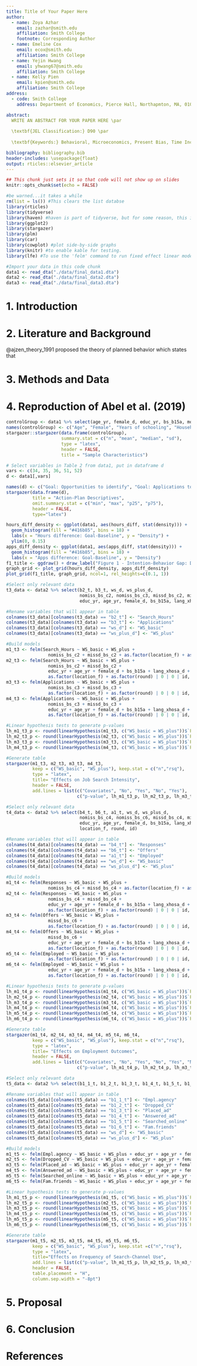 ```yaml
---
title: Title of Your Paper Here
author:
  - name: Zoya Azhar
    email: zazhar@smith.edu
    affiliation: Smith College
    footnote: Corresponding Author
  - name: Emeline Cox
    email: ecox@smith.edu
    affiliation: Smith College
  - name: Yejin Hwang
    email: yhwang67@smith.edu
    affiliation: Smith College
  - name: Kelly Pien
    email: kpien@smith.edu
    affiliation: Smith College
address:
  - code: Smith College
    address: Department of Economics, Pierce Hall, Northapmton, MA, 01063

abstract:
  WRITE AN ABSTRACT FOR YOUR PAPER HERE \par
  
  \textbf{JEL Classification:} D90 \par
  
  \textbf{Keywords:} Behavioral, Microeconomics, Present Bias, Time Inconsistency

bibliography: bibliography.bib
header-includes: \usepackage{float}
output: rticles::elsevier_article
---
```


```r
## This chunk just sets it so that code will not show up on slides
knitr::opts_chunk$set(echo = FALSE)
```

```r
#be warned...it takes a while
rm(list = ls()) #This clears the list databse
library(rticles)
library(tidyverse)
library(haven) #haven is part of tidyverse, but for some reason, this is needed.
library(ggplot2)
library(stargazer)
library(plm)
library(car)
library(cowplot) #plot side-by-side graphs
library(knitr) #to enable kable for testing. 
library(lfe) #To use the 'felm' command to run fixed effect linear models with clustering
```


```r
#Import your data in this code chunk
data1 <- read_dta("./data/final_data1.dta")
data2 <- read_dta("./data/final_data2.dta")
data3 <- read_dta("./data/final_data3.dta")
```


# 1. Introduction


# 2. Literature and Background 
@ajzen_theory_1991 proposed the theory of planned behavior which states that

# 3. Methods and Data


# 4. Reproduction of Abel et al. (2019)
```r
controlGroup <- data1 %>% select(age_yr, female_d, educ_yr, bs_b15a, moved_yesno_d, bs_b1_ever_job_d, bs_b13_reserv_wage, bs_b14, bs_transport_cost, bs_b16, bs_c2, bs_c3)
names(controlGroup) <- c("Age", "Female", "Years of schooling", "Household size", "Moved to Johannesburg", "Ever employed", "Reservation wage", "Fair wage", "Job search transport cost", "Number employed friends", "Job search hours (week)", "Job applications (month)")
stargazer::stargazer(data.frame(controlGroup),
                     summary.stat = c("n", "mean", "median", "sd"),
                     type = "latex",
                     header = FALSE,
                     title = "Sample Characteristics")
```

```r
# Select variables in Table 2 from data1, put in dataframe d
vars <- c(34, 35, 36, 51, 52)
d <- data1[,vars]
```

```r
names(d) <- c("Goal: Opportunities to identify", "Goal: Applications to submit", "Goal: Job search hours", "Activity days", "Completed AP")
stargazer(data.frame(d),
          title = "Action-Plan Descriptives",
          omit.summary.stat = c("min", "max", "p25", "p75"),
          header = FALSE,
          type="latex")
```

```r
hours_diff_density <- ggplot(data1, aes(hours_diff, stat(density))) +
  geom_histogram(fill = "#416b85", bins = 18) +
  labs(x = "Hours difference: Goal-Baseline", y = "Density") +
  ylim(0, 0.15)
apps_diff_density <- ggplot(data1, aes(apps_diff, stat(density))) +
  geom_histogram(fill = "#416b85", bins = 18) +
  labs(x = "Apps difference: Goal-Baseline", y = "Density")
f1_title <- ggdraw() + draw_label("Figure 1 - Intention-Behavior Gap: Difference at Baseline")
graph_grid <- plot_grid(hours_diff_density, apps_diff_density)
plot_grid(f1_title, graph_grid, ncol=1, rel_heights=c(0.1, 1))
```

```r
#Select only relevant data
t3_data <- data2 %>% select(b2_t, b3_t, ws_d, ws_plus_d,
                            nomiss_bs_c2, nomiss_bs_c3, missd_bs_c2, missd_bs_c3,
                            educ_yr, age_yr, female_d, bs_b15a, lang_xhosa_d, lang_venda_d, lang_zulu_d, location_f, round, id)

#Rename variables that will appear in table
colnames(t3_data)[colnames(t3_data) == "b2_t"] <- "Search_Hours"
colnames(t3_data)[colnames(t3_data) == "b3_t"] <- "Applications"
colnames(t3_data)[colnames(t3_data) == "ws_d"] <- "WS_basic"
colnames(t3_data)[colnames(t3_data) == "ws_plus_d"] <- "WS_plus"

#Build models
m1_t3 <- felm(Search_Hours ~ WS_basic + WS_plus +
                nomiss_bs_c2 + missd_bs_c2 + as.factor(location_f) + as.factor(round) | 0 | 0 | id, data = t3_data)
m2_t3 <- felm(Search_Hours ~ WS_basic + WS_plus +
                nomiss_bs_c2 + missd_bs_c2 +
                educ_yr + age_yr + female_d + bs_b15a + lang_xhosa_d + lang_venda_d + lang_zulu_d +
                as.factor(location_f) + as.factor(round) | 0 | 0 | id, data = t3_data)
m3_t3 <- felm(Applications ~ WS_basic + WS_plus +
                nomiss_bs_c3 + missd_bs_c3 +
                as.factor(location_f) + as.factor(round) | 0 | 0 | id, data = t3_data)
m4_t3 <- felm(Applications ~ WS_basic + WS_plus +
                nomiss_bs_c3 + missd_bs_c3 +
                educ_yr + age_yr + female_d + bs_b15a + lang_xhosa_d + lang_venda_d + lang_zulu_d +
                as.factor(location_f) + as.factor(round) | 0 | 0 | id, data = t3_data)

#Linear hypothesis tests to generate p-values
lh_m1_t3_p <- round(linearHypothesis(m1_t3, c("WS_basic = WS_plus"))$`Pr(>Chisq)`[2], digits = 3)
lh_m2_t3_p <- round(linearHypothesis(m2_t3, c("WS_basic = WS_plus"))$`Pr(>Chisq)`[2], digits = 3)
lh_m3_t3_p <- round(linearHypothesis(m3_t3, c("WS_basic = WS_plus"))$`Pr(>Chisq)`[2], digits = 3)
lh_m4_t3_p <- round(linearHypothesis(m4_t3, c("WS_basic = WS_plus"))$`Pr(>Chisq)`[2], digits = 3)

#Generate table
stargazer(m1_t3, m2_t3, m3_t3, m4_t3,
          keep = c("WS_basic", "WS_plus"), keep.stat = c("n","rsq"),
          type = "latex",
          title= "Effects on Job Search Intensity",
          header = FALSE,
          add.lines = list(c("Covariates", "No", "Yes", "No", "Yes"),
                           c("p-value", lh_m1_t3_p, lh_m2_t3_p, lh_m3_t3_p, lh_m4_t3_p)))
```

```r
#Select only relevant data
t4_data <- data2 %>% select(b4_t, b6_t, a1_t, ws_d, ws_plus_d,
                            nomiss_bs_c4, nomiss_bs_c6, missd_bs_c4, missd_bs_c6,
                            educ_yr, age_yr, female_d, bs_b15a, lang_xhosa_d, lang_venda_d, lang_zulu_d,
                            location_f, round, id)

#Rename variables that will appear in table
colnames(t4_data)[colnames(t4_data) == "b4_t"] <- "Responses"
colnames(t4_data)[colnames(t4_data) == "b6_t"] <- "Offers"
colnames(t4_data)[colnames(t4_data) == "a1_t"] <- "Employed"
colnames(t4_data)[colnames(t4_data) == "ws_d"] <- "WS_basic"
colnames(t4_data)[colnames(t4_data) == "ws_plus_d"] <- "WS_plus"

#Build models
m1_t4 <- felm(Responses ~ WS_basic + WS_plus +
                nomiss_bs_c4 + missd_bs_c4 + as.factor(location_f) + as.factor(round) | 0 | 0 | id, data = t4_data)
m2_t4 <- felm(Responses ~ WS_basic + WS_plus +
                nomiss_bs_c4 + missd_bs_c4 +
                educ_yr + age_yr + female_d + bs_b15a + lang_xhosa_d + lang_venda_d + lang_zulu_d +
                as.factor(location_f) + as.factor(round) | 0 | 0 | id, data = t4_data)
m3_t4 <- felm(Offers ~ WS_basic + WS_plus +
                missd_bs_c6 +
                as.factor(location_f) + as.factor(round) | 0 | 0 | id, data = t4_data)
m4_t4 <- felm(Offers ~ WS_basic + WS_plus +
                missd_bs_c6 +
                educ_yr + age_yr + female_d + bs_b15a + lang_xhosa_d + lang_venda_d + lang_zulu_d +
                as.factor(location_f) + as.factor(round) | 0 | 0 | id, data = t4_data)
m5_t4 <- felm(Employed ~ WS_basic + WS_plus +
                as.factor(location_f) + as.factor(round) | 0 | 0 | id, data = t4_data)
m6_t4 <- felm(Employed ~ WS_basic + WS_plus +
                educ_yr + age_yr + female_d + bs_b15a + lang_xhosa_d + lang_venda_d + lang_zulu_d +
                as.factor(location_f) + as.factor(round) | 0 | 0 | id, data = t4_data)

#Linear hypothesis tests to generate p-values
lh_m1_t4_p <- round(linearHypothesis(m1_t4, c("WS_basic = WS_plus"))$`Pr(>Chisq)`[2], digits = 3)
lh_m2_t4_p <- round(linearHypothesis(m2_t4, c("WS_basic = WS_plus"))$`Pr(>Chisq)`[2], digits = 3)
lh_m3_t4_p <- round(linearHypothesis(m3_t4, c("WS_basic = WS_plus"))$`Pr(>Chisq)`[2], digits = 3)
lh_m4_t4_p <- round(linearHypothesis(m4_t4, c("WS_basic = WS_plus"))$`Pr(>Chisq)`[2], digits = 3)
lh_m5_t4_p <- round(linearHypothesis(m5_t4, c("WS_basic = WS_plus"))$`Pr(>Chisq)`[2], digits = 3)
lh_m6_t4_p <- round(linearHypothesis(m6_t4, c("WS_basic = WS_plus"))$`Pr(>Chisq)`[2], digits = 3)

#Generate table
stargazer(m1_t4, m2_t4, m3_t4, m4_t4, m5_t4, m6_t4,
          keep = c("WS_basic", "WS_plus"), keep.stat = c("n","rsq"),
          type = "latex",
          title= "Effects on Employment Outcomes",
          header = FALSE,
          add.lines = list(c("Covariates", "No", "Yes", "No", "Yes", "No", "Yes"),
                           c("p-value", lh_m1_t4_p, lh_m2_t4_p, lh_m3_t4_p, lh_m4_t4_p, lh_m5_t4_p,lh_m6_t4_p)))
```

```r
#Select only relevant data
t5_data <- data2 %>% select(b1_1_t, b1_2_t, b1_3_t, b1_4_t, b1_5_t, b1_6_t, ws_d, ws_plus_d, educ_yr, age_yr, female_d, bs_b15a, lang_xhosa_d, lang_venda_d, lang_zulu_d, nomiss_bs_c1_1, nomiss_bs_c1_2, nomiss_bs_c1_3, nomiss_bs_c1_4, nomiss_bs_c1_5, nomiss_bs_c1_6, missd_bs_c1_1, missd_bs_c1_2, missd_bs_c1_3, missd_bs_c1_4, location_f, round, id)

#Rename variables that will appear in table
colnames(t5_data)[colnames(t5_data) == "b1_1_t"] <- "Empl.agency"
colnames(t5_data)[colnames(t5_data) == "b1_2_t"] <- "Dropped_CV"
colnames(t5_data)[colnames(t5_data) == "b1_3_t"] <- "Placed_ad"
colnames(t5_data)[colnames(t5_data) == "b1_4_t"] <- "Answered_ad"
colnames(t5_data)[colnames(t5_data) == "b1_5_t"] <- "Searched_online"
colnames(t5_data)[colnames(t5_data) == "b1_6_t"] <- "Fam.friends"
colnames(t5_data)[colnames(t5_data) == "ws_d"] <- "WS_basic"
colnames(t5_data)[colnames(t5_data) == "ws_plus_d"] <- "WS_plus"

#Build models
m1_t5 <- felm(Empl.agency ~ WS_basic + WS_plus + educ_yr + age_yr + female_d + bs_b15a + lang_xhosa_d + lang_venda_d + lang_zulu_d + nomiss_bs_c1_1 + missd_bs_c1_1 + as.factor(location_f) + as.factor(round) | 0 | 0 | id, data = t5_data)
m2_t5 <- felm(Dropped_CV ~ WS_basic + WS_plus + educ_yr + age_yr + female_d + bs_b15a + lang_xhosa_d + lang_venda_d + lang_zulu_d + nomiss_bs_c1_2 + missd_bs_c1_2 + as.factor(location_f) + as.factor(round) | 0 | 0 | id, data = t5_data)
m3_t5 <- felm(Placed_ad ~ WS_basic + WS_plus + educ_yr + age_yr + female_d + bs_b15a + lang_xhosa_d + lang_venda_d + lang_zulu_d + nomiss_bs_c1_3 + missd_bs_c1_3 + as.factor(location_f) + as.factor(round) | 0 | 0 | id, data = t5_data)
m4_t5 <- felm(Answered_ad ~ WS_basic + WS_plus + educ_yr + age_yr + female_d + bs_b15a + lang_xhosa_d + lang_venda_d + lang_zulu_d + nomiss_bs_c1_4 + missd_bs_c1_4 + as.factor(location_f) + as.factor(round) | 0 | 0 | id, data = t5_data)
m5_t5 <- felm(Searched_online ~ WS_basic + WS_plus + educ_yr + age_yr + female_d + bs_b15a + lang_xhosa_d + lang_venda_d + lang_zulu_d + nomiss_bs_c1_5 + as.factor(location_f) + as.factor(round) | 0 | 0 | id, data = t5_data) #missd_bs_c1_5 removed because it generated a coefficent of NaN which made the linearHypothesis test not work. my numbers here still match the paper's though.
m6_t5 <- felm(Fam.friends ~ WS_basic + WS_plus + educ_yr + age_yr + female_d + bs_b15a + lang_xhosa_d + lang_venda_d + lang_zulu_d + nomiss_bs_c1_6 + as.factor(location_f) + as.factor(round) | 0 | 0 | id, data = t5_data) #missd_bs_c1_6 removed for same reason

#Linear hypothesis tests to generate p-values
lh_m1_t5_p <- round(linearHypothesis(m1_t5, c("WS_basic = WS_plus"))$`Pr(>Chisq)`[2], digits = 3)
lh_m2_t5_p <- round(linearHypothesis(m2_t5, c("WS_basic = WS_plus"))$`Pr(>Chisq)`[2], digits = 3)
lh_m3_t5_p <- round(linearHypothesis(m3_t5, c("WS_basic = WS_plus"))$`Pr(>Chisq)`[2], digits = 3)
lh_m4_t5_p <- round(linearHypothesis(m4_t5, c("WS_basic = WS_plus"))$`Pr(>Chisq)`[2], digits = 3)
lh_m5_t5_p <- round(linearHypothesis(m5_t5, c("WS_basic = WS_plus"))$`Pr(>Chisq)`[2], digits = 3)
lh_m6_t5_p <- round(linearHypothesis(m6_t5, c("WS_basic = WS_plus"))$`Pr(>Chisq)`[2], digits = 3)

#Generate table
stargazer(m1_t5, m2_t5, m3_t5, m4_t5, m5_t5, m6_t5,
          keep = c("WS_basic", "WS_plus"), keep.stat =c("n","rsq"),
          type = "latex",
          title="Effects on Frequency of Search-Channel Use",
          add.lines = list(c("p-value", lh_m1_t5_p, lh_m2_t5_p, lh_m3_t5_p, lh_m4_t5_p, lh_m5_t5_p, lh_m6_t5_p)),
          header = FALSE,
          table.placement = "H",
          column.sep.width = "-8pt")
```

# 5. Proposal 


# 6. Conclusion 





# References

